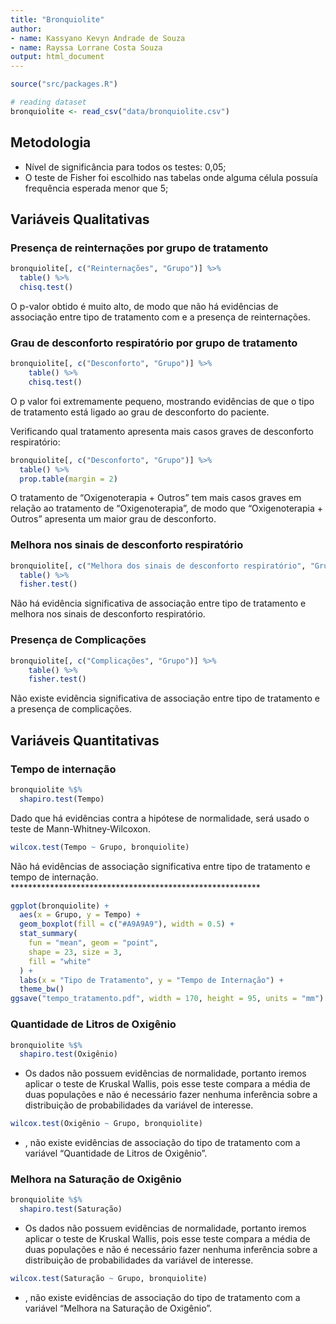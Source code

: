 ---
title: "Bronquiolite"
author:
- name: Kassyano Kevyn Andrade de Souza
- name: Rayssa Lorrane Costa Souza 
output: html_document
---

```{r, include = FALSE}
source("src/packages.R")
```
```{r, include = FALSE}
# reading dataset
bronquiolite <- read_csv("data/bronquiolite.csv")
```
## Metodologia
* Nível de significância para todos os testes: 0,05;
* O teste de Fisher foi escolhido nas tabelas onde alguma célula possuía frequência esperada menor que 5;

## Variáveis Qualitativas

### Presença de reinternações por grupo de tratamento

```{r, warning = FALSE}
bronquiolite[, c("Reinternações", "Grupo")] %>%
  table() %>%
  chisq.test()
```


O p-valor obtido é muito alto, de modo que não há evidências
de associação entre tipo de tratamento com e a presença
de reinternações.

### Grau de desconforto respiratório por grupo de tratamento

```{r, warning = FALSE}
bronquiolite[, c("Desconforto", "Grupo")] %>%
    table() %>%
    chisq.test()
```
O p valor foi extremamente pequeno, mostrando evidências de que o tipo de tratamento
está ligado ao grau de desconforto do paciente.

Verificando qual tratamento apresenta mais casos graves de desconforto respiratório:

```{r, warning = FALSE}
bronquiolite[, c("Desconforto", "Grupo")] %>%
  table() %>%
  prop.table(margin = 2)
```

O tratamento de "Oxigenoterapia + Outros" tem mais casos graves em relação ao tratamento
de "Oxigenoterapia", de modo que "Oxigenoterapia + Outros" apresenta um maior grau de
desconforto.

### Melhora nos sinais de desconforto respiratório

```{r, warning = FALSE}
bronquiolite[, c("Melhora dos sinais de desconforto respiratório", "Grupo")] %>%
  table() %>%
  fisher.test()
```

Não há evidência significativa de associação entre tipo de tratamento e melhora
nos sinais de desconforto respiratório.

### Presença de Complicações
```{r, warning = FALSE}
bronquiolite[, c("Complicações", "Grupo")] %>%
    table() %>%
    fisher.test()
```

Não existe evidência significativa de associação entre tipo de tratamento
e a presença de complicações.


## Variáveis Quantitativas

### Tempo de internação
```{r, warning = FALSE}
bronquiolite %$%
  shapiro.test(Tempo)
```
Dado que há evidências contra a hipótese de normalidade, será usado o teste de
Mann-Whitney-Wilcoxon.

```{r, warning = FALSE}
wilcox.test(Tempo ~ Grupo, bronquiolite)
```

Não há evidências de associação significativa entre tipo de tratamento
e tempo de internação.
*********************************************************
```{r, warning = FALSE}
ggplot(bronquiolite) +
  aes(x = Grupo, y = Tempo) +
  geom_boxplot(fill = c("#A9A9A9"), width = 0.5) +
  stat_summary(
    fun = "mean", geom = "point",
    shape = 23, size = 3,
    fill = "white"
  ) +
  labs(x = "Tipo de Tratamento", y = "Tempo de Internação") +
  theme_bw()
ggsave("tempo_tratamento.pdf", width = 170, height = 95, units = "mm")
```

### Quantidade de Litros de Oxigênio

```{r, warning = FALSE}
bronquiolite %$%
  shapiro.test(Oxigênio)
```
* Os dados não possuem evidências de normalidade, portanto iremos aplicar o teste de Kruskal Wallis, pois esse teste compara a média de duas populações e não é necessário fazer nenhuma inferência sobre a distribuição de probabilidades da variável de interesse.

```{r, warning = FALSE}
wilcox.test(Oxigênio ~ Grupo, bronquiolite)
```

* , não existe evidências de associação do tipo de tratamento com a  variável "Quantidade de Litros de Oxigênio".

### Melhora na Saturação de Oxigênio

```{r, warning = FALSE}
bronquiolite %$%
  shapiro.test(Saturação)
```

* Os dados não possuem evidências de normalidade, portanto iremos aplicar o teste de Kruskal Wallis, pois esse teste compara a média de duas populações e não é necessário fazer nenhuma inferência sobre a distribuição de probabilidades da variável de interesse.

```{r, warning = FALSE}
wilcox.test(Saturação ~ Grupo, bronquiolite)
```

* , não existe evidências de associação do tipo de tratamento com a  variável "Melhora na Saturação de Oxigênio".